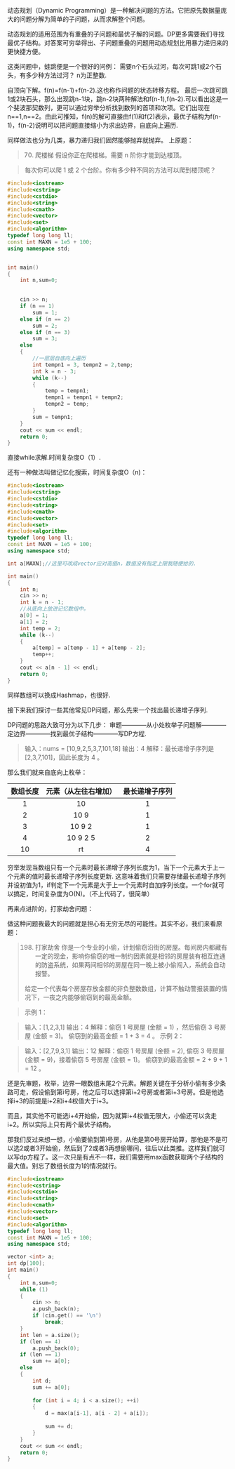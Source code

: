 
<WordCount>


动态规划（Dynamic Programming）是一种解决问题的方法。它把原先数据量庞大的问题分解为简单的子问题，从而求解整个问题。

动态规划的适用范围为有重叠的子问题和最优子解的问题。DP更多需要我们寻找最优子结构。对答案可穷举得出、子问题重叠的问题用动态规划比用暴力递归来的更快捷方便。

这类问题中，蛙跳便是一个很好的问例：
需要n个石头过河，每次可跳1或2个石头，有多少种方法过河？
n为正整数.

自顶向下解。f(n)=f(n-1)+f(n-2).这也称作问题的状态转移方程。
最后一次跳可跳1或2块石头，那么出现跳n-1块，跳n-2块两种解法和f(n-1),f(n-2).可以看出这是一个斐波那契数列，更可以通过穷举分析找到数列的首项和次项。它们出现在n==1,n==2。由此可推知，f(n)的解可直接由f(1)和f(2)表示，最优子结构为f(n-1)，f(n-2)说明可以把问题直接缩小为求出边界，自底向上遍历.

同样做法也分为几类，暴力递归我们固然能够抛弃就抛弃。
上原题：

> 70. 爬楼梯
> 假设你正在爬楼梯。需要 n 阶你才能到达楼顶。

> 每次你可以爬 1 或 2 个台阶。你有多少种不同的方法可以爬到楼顶呢？

```c++
#include<iostream>
#include<cstring>
#include<cstdio>
#include<string>
#include<cmath>
#include<vector>
#include<set>
#include<algorithm>
typedef long long ll;
const int MAXN = 1e5 + 100;
using namespace std;


int main()
{
    int n,sum=0;
    

    cin >> n;
    if (n == 1)
        sum = 1;
    else if (n == 2)
        sum = 2;
    else if (n == 3)
        sum = 3;
    else
    {
        //一层层自底向上遍历
        int tempn1 = 3, tempn2 = 2,temp;
        int k = n - 3;
        while (k--) 
        {
            temp = tempn1;
            tempn1 = tempn1 + tempn2;
            tempn2 = temp;
        }
        sum = tempn1;
    }
    cout << sum << endl;
    return 0;
}
```
直接while求解.时间复杂度O（1）.

还有一种做法叫做记忆化搜索，时间复杂度O（n)：

```c++
#include<iostream>
#include<cstring>
#include<cstdio>
#include<string>
#include<cmath>
#include<vector>
#include<set>
#include<algorithm>
typedef long long ll;
const int MAXN = 1e5 + 100;
using namespace std;

int a[MAXN];//这里可改成vector应对高值n，数值没有指定上限我随便给的.

int main()
{
    int n;
    cin >> n;
    int k = n - 1;
    //从底向上放进记忆数组中。
    a[0] = 1;
    a[1] = 2;
    int temp = 2;
    while (k--)
    {
        a[temp] = a[temp - 1] + a[temp - 2];
        temp++;
    }
    cout << a[n - 1] << endl;
    return 0;
}
```

同样数组可以换成Hashmap，也很好.

接下来我们探讨一些其他常见DP问题，那么先来一个找出最长递增子序列.

DP问题的思路大致可分为以下几步：
审题————从小处枚举子问题解————定边界————找到最优子结构————写DP方程.

>输入：nums = [10,9,2,5,3,7,101,18]
>输出：4
>解释：最长递增子序列是 [2,3,7,101]，因此长度为 4 。

那么我们就来自底向上枚举：

|数组长度|元素（从左往右增加）|最长递增子序列|
|:--:|:--:|:--:|
|1|10|1|
|2|10 9|1|
|3|10 9 2|1|
|4|10 9 2 5|2|
|10|rt|4|

穷举发现当数组只有一个元素时最长递增子序列长度为1，当下一个元素大于上一个元素的值时最长递增子序列长度更新.
这意味着我们只需要存储最长递增子序列并设初值为1，if判定下一个元素是大于上一个元素时自加序列长度。一个for就可以搞定，时间复杂度为O(N)。（不上代码了，很简单）

再来点进阶的，打家劫舍问题：

做这种问题我最大的问题就是担心有无穷无尽的可能性。其实不必，我们来看原题：

>198. 打家劫舍
>你是一个专业的小偷，计划偷窃沿街的房屋。每间房内都藏有一定的现金，影响你偷窃的唯一制约因素就是相邻的房屋装有相互连通的防盗系统，如果两间相邻的房屋在同一晚上被小偷闯入，系统会自动报警。
>
>给定一个代表每个房屋存放金额的非负整数数组，计算不触动警报装置的情况下，一夜之内能够偷窃到的最高金额。
> 

>示例 1：

>输入：[1,2,3,1]
输出：4
解释：偷窃 1 号房屋 (金额 = 1) ，然后偷窃 3 号房屋 (金额 = 3)。
     偷窃到的最高金额 = 1 + 3 = 4 。
>示例 2：

>输入：[2,7,9,3,1]
输出：12
解释：偷窃 1 号房屋 (金额 = 2), 偷窃 3 号房屋 (金额 = 9)，接着偷窃 5 号房屋 (金额 = 1)。
     偷窃到的最高金额 = 2 + 9 + 1 = 12 。

还是先审题，枚举，边界一眼数组末尾2个元素。解题关键在于分析小偷有多少条路可走，假设偷到第i号房，他之后可以选择第i+2号房或者第i+3号房。但是他选择i+3的前提是i+2和i+4权值大于i+3。

而且，其实他不可能选i+4开始偷，因为就算i+4权值无限大，小偷还可以贪走i+2。所以实际上只有两个最优子结构。
 
那我们反过来想一想，小偷要偷到第i号房，从他是第0号房开始算，那他是不是可以选2或者3开始偷，然后到了2或者3再想偷哪间，往后以此类推。这样我们就可以写dp方程了。这一次只是有点不一样，我们需要用max函数获取两个子结构的最大值。别忘了数组长度为1的情况就行。

```c++
#include<iostream>
#include<cstring>
#include<cstdio>
#include<string>
#include<cmath>
#include<vector>
#include<set>
#include<algorithm>
typedef long long ll;
const int MAXN = 1e5 + 100;
using namespace std;

vector <int> a;
int dp[100];
int main()
{
    int n,sum=0;
    while (1)
    {
        cin >> n;
        a.push_back(n);
        if (cin.get() == '\n')
            break;
    }
    int len = a.size();
    if (len == 4)
        a.push_back(0);
    if (len == 1)
        sum += a[0];
    else
    {
        int d;
        sum += a[0];
        
        for (int i = 4; i < a.size(); ++i)
        {
            d = max(a[i-1], a[i - 2] + a[i]);
            
            sum += d;
        }
    }
    cout << sum << endl;
    return 0;
}

```

</WordCount>